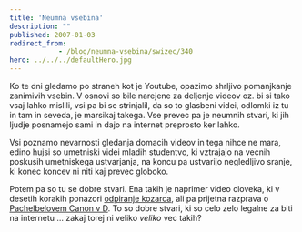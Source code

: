 ```yaml
---
title: 'Neumna vsebina'
description: ""
published: 2007-01-03
redirect_from: 
            - /blog/neumna-vsebina/swizec/340
hero: ../../../defaultHero.jpg
---
```

Ko te dni gledamo po straneh kot je Youtube, opazimo shrljivo pomanjkanje zanimivih vsebin. V osnovi so bile narejene za deljenje videov oz. bi si tako vsaj lahko mislili, vsi pa bi se strinjalil, da so to glasbeni videi, odlomki iz tu in tam in seveda, je marsikaj takega. Vse prevec pa je neumnih stvari, ki jih ljudje posnamejo sami in dajo na internet preprosto ker lahko.

Vsi poznamo nevarnosti gledanja domacih videov in tega nihce ne mara, edino hujsi so umetniski videi mladih studentvo, ki vztrajajo na vecnih poskusih umetniskega ustvarjanja, na koncu pa ustvarijo negledljivo sranje, ki konec koncev ni niti kaj prevec globoko.

Potem pa so tu se dobre stvari. Ena takih je naprimer video cloveka, ki v desetih korakih ponazori [odpiranje kozarca](http://www.youtube.com/watch?v=EDHIyHtv0E8), ali pa prijetna razprava o [Pachelbelovem Canon v D](http://youtube.com/watch?v=JdxkVQy7QLM). To so dobre stvari, ki so celo zelo legalne za biti na internetu ... zakaj torej ni veliko _veliko_ vec takih?
